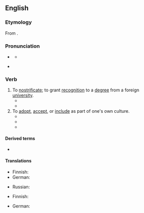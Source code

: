 ==English==
{{was wotd|2009|July|28}}

===Etymology===
From {{uder|en|la|noster||our}}.

===Pronunciation===
* {{a|UK}} {{IPA|en|/ˈnɒs.tɹɪ.faɪ/}}
** {{audio|en|LL-Q1860 (eng)-Vealhurl-nostrify.wav |Audio (UK)}}
* {{a|US}} {{IPA|en|/ˈnɑs.tɹə.faɪ/}}

===Verb===
{{en-verb}}

# To [[nostrificate]]; to grant [[recognition]] to a [[degree]] from a foreign [[university]].
#* {{quote-book|en|1936||Statistics of Land-grant Colleges and Universities|page=17|text=The status of academic school is conferred on any institution by a special law, and only academic schools are authorized to confer degrees and '''nostrify''' degrees granted Polish citizens abroad.}}
#* {{quote-journal|en|year=1997|||The Polish Review|volume=42|page=81|text=He wanted to lecture on medicine and for that reason planned to '''nostrify''' his Paduan doctorate.}}
# To [[adopt]], [[accept]], or [[include]] as part of one's own culture.
#* {{quote-journal|en|year=2000|||Indian journal of Secularism|volume=5|page=12|text=(We ''''nostrify'''' a certain opinion, accept it etc.) This means that the identity of the subject becomes enlarged.}}
#* {{quote-journal|en|year=2003|Berndt Ostendorf|Eating New Orleans Style|editor=Christa Grewe-Volpp & Werner Reinhart|Erlesenes Essen|page=99|text=New Orleans palates '''nostrify''' incoming cuisines thanks to a pervasive eating will bred into generations of enthusiastic eaters.}}
#* {{quote-book|en|2007|Benjamin Schliesser|Abraham's Faith in Romans 4|page=413|sction=footnote 164|text=Paul shows the Christian believers their place in the divine faith-righteousness, but does not "'''nostrify'''" Abraham in Christian terms.}}

====Derived terms====
* {{l|en|nostrification}}

====Translations====
{{trans-top|to grant recognition to a foreign degree}}
* Finnish: {{t+|fi|tunnustaa}}
* German: {{t+|de|nostrifizieren}}
{{trans-mid}}
* Russian: {{t|ru|нострифицировать}}
{{trans-bottom}}

{{trans-top|to adopt, accept, or include as part of one's own culture}}
* Finnish: {{t+|fi|omaksua}}
{{trans-mid}}
* German: {{t+|de|nostrifizieren}}
{{trans-bottom}}